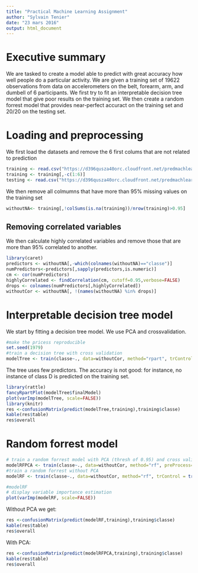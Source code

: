 ```yaml
---
title: "Practical Machine Learning Assignment"
author: "Sylvain Tenier"
date: "23 mars 2016"
output: html_document
---
```

# Executive summary

We are tasked to create a model able to predict with great accuracy how well people do a particular activity. We are given a training set of 19622 observations from data on accelerometers on the belt, forearm, arm, and dumbell of 6 participants. We first try to fit an interpretable decision tree model that give poor results on the training set. We then create a random forrest model that provides near-perfect accuract on the training set and 20/20 on the testing set. 


# Loading and preprocessing

We first load the datasets and remove the 6 first colums that are not related to prediction
```r
training <- read.csv("https://d396qusza40orc.cloudfront.net/predmachlearn/pml-training.csv",na.strings=c("NA","","#DIV/0!"))
training <- training[,-c(1:6)]
testing <- read.csv("https://d396qusza40orc.cloudfront.net/predmachlearn/pml-testing.csv")

```

We then remove all colmumns that have more than 95% missing values on the training set
```r
withoutNA<- training[,!colSums(is.na(training))/nrow(training)>0.95]
```

## Removing correlated variables

We then calculate highly correlated variables and remove those that are more than 95% correlated to another.
```r
library(caret)
predictors <- withoutNA[,-which(colnames(withoutNA)=="classe")]
numPredictors<-predictors[,sapply(predictors,is.numeric)]
cm <- cor(numPredictors)
highlyCorrelated <- findCorrelation(cm, cutoff=0.95,verbose=FALSE)
drops <- colnames(numPredictors[,highlyCorrelated])
withoutCor <- withoutNA[, !(names(withoutNA) %in% drops)]
```

# Interpretable decision tree model
We start by fitting a decision tree model. We use PCA and crossvalidation.

```r
#make the pricess reproducible
set.seed(1979)
#train a decision tree with cross validation
modelTree <- train(classe~., data=withoutCor, method="rpart", trControl = trainControl(method = "cv"))
```

The tree uses few predictors. The accuracy is not good: for instance, no instance of class D is predicted on the training set.
```r
library(rattle)
fancyRpartPlot(modelTree$finalModel)
plot(varImp(modelTree, scale=FALSE))
library(knitr)
res <-confusionMatrix(predict(modelTree,training),training$classe)
kable(res$table)
res$overall
```

# Random forrest model

```r
# train a random forrest model with PCA (thresh of 0.95) and cross validation
modelRFPCA <- train(classe~., data=withoutCor, method="rf", preProcess=c("pca"), trControl = trainControl(method = "cv"))
#train a random forrest without PCA
modelRF <- train(classe~., data=withoutCor, method="rf", trControl = trainControl(method = "cv"))
```

```r
#modelRF
# display variable importance estimation
plot(varImp(modelRF, scale=FALSE))
```
Without PCA we get:
```r
res <-confusionMatrix(predict(modelRF,training),training$classe)
kable(res$table)
res$overall
```
With PCA: 
```r
res <-confusionMatrix(predict(modelRFPCA,training),training$classe)
kable(res$table)
res$overall
```
